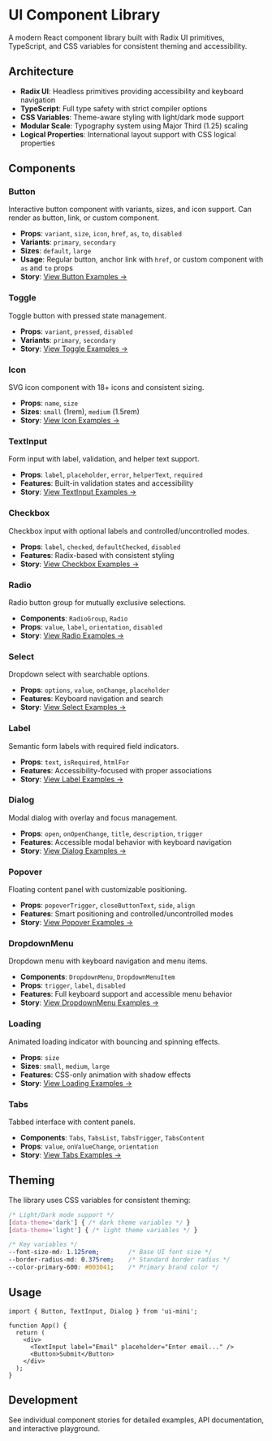 
<Meta title="Introduction" />

# UI Component Library

A modern React component library built with Radix UI primitives, TypeScript, and CSS variables for consistent theming and accessibility.

## Architecture

- **Radix UI**: Headless primitives providing accessibility and keyboard navigation
- **TypeScript**: Full type safety with strict compiler options  
- **CSS Variables**: Theme-aware styling with light/dark mode support
- **Modular Scale**: Typography system using Major Third (1.25) scaling
- **Logical Properties**: International layout support with CSS logical properties

## Components

### Button
Interactive button component with variants, sizes, and icon support. Can render as button, link, or custom component.
- **Props**: `variant`, `size`, `icon`, `href`, `as`, `to`, `disabled`
- **Variants**: `primary`, `secondary`
- **Sizes**: `default`, `large`
- **Usage**: Regular button, anchor link with `href`, or custom component with `as` and `to` props
- **Story**: [View Button Examples →](?path=/story/components-button--primary)

### Toggle
Toggle button with pressed state management.
- **Props**: `variant`, `pressed`, `disabled`
- **Variants**: `primary`, `secondary` 
- **Story**: [View Toggle Examples →](?path=/story/components-toggle--default)

### Icon
SVG icon component with 18+ icons and consistent sizing.
- **Props**: `name`, `size`
- **Sizes**: `small` (1rem), `medium` (1.5rem)
- **Story**: [View Icon Examples →](?path=/story/components-icon--default)

### TextInput
Form input with label, validation, and helper text support.
- **Props**: `label`, `placeholder`, `error`, `helperText`, `required`
- **Features**: Built-in validation states and accessibility
- **Story**: [View TextInput Examples →](?path=/story/components-textinput--default)

### Checkbox
Checkbox input with optional labels and controlled/uncontrolled modes.
- **Props**: `label`, `checked`, `defaultChecked`, `disabled`
- **Features**: Radix-based with consistent styling
- **Story**: [View Checkbox Examples →](?path=/story/components-checkbox--default)

### Radio
Radio button group for mutually exclusive selections.
- **Components**: `RadioGroup`, `Radio`
- **Props**: `value`, `label`, `orientation`, `disabled`
- **Story**: [View Radio Examples →](?path=/story/components-radio--default)

### Select
Dropdown select with searchable options.
- **Props**: `options`, `value`, `onChange`, `placeholder`
- **Features**: Keyboard navigation and search
- **Story**: [View Select Examples →](?path=/story/components-select--default)

### Label
Semantic form labels with required field indicators.
- **Props**: `text`, `isRequired`, `htmlFor`
- **Features**: Accessibility-focused with proper associations
- **Story**: [View Label Examples →](?path=/story/components-label--default)

### Dialog
Modal dialog with overlay and focus management.
- **Props**: `open`, `onOpenChange`, `title`, `description`, `trigger`
- **Features**: Accessible modal behavior with keyboard navigation
- **Story**: [View Dialog Examples →](?path=/story/components-dialog--default)

### Popover
Floating content panel with customizable positioning.
- **Props**: `popoverTrigger`, `closeButtonText`, `side`, `align`
- **Features**: Smart positioning and controlled/uncontrolled modes
- **Story**: [View Popover Examples →](?path=/story/components-popover--default)

### DropdownMenu
Dropdown menu with keyboard navigation and menu items.
- **Components**: `DropdownMenu`, `DropdownMenuItem`
- **Props**: `trigger`, `label`, `disabled`
- **Features**: Full keyboard support and accessible menu behavior
- **Story**: [View DropdownMenu Examples →](?path=/story/components-dropdownmenu--default)

### Loading
Animated loading indicator with bouncing and spinning effects.
- **Props**: `size`
- **Sizes**: `small`, `medium`, `large`
- **Features**: CSS-only animation with shadow effects
- **Story**: [View Loading Examples →](?path=/story/components-loading--default)

### Tabs
Tabbed interface with content panels.
- **Components**: `Tabs`, `TabsList`, `TabsTrigger`, `TabsContent`
- **Props**: `value`, `onValueChange`, `orientation`
- **Story**: [View Tabs Examples →](?path=/story/components-tabs--default)

## Theming

The library uses CSS variables for consistent theming:

```css
/* Light/Dark mode support */
[data-theme='dark'] { /* dark theme variables */ }
[data-theme='light'] { /* light theme variables */ }

/* Key variables */
--font-size-md: 1.125rem;        /* Base UI font size */
--border-radius-md: 0.375rem;    /* Standard border radius */
--color-primary-600: #003041;    /* Primary brand color */
```

## Usage

```tsx
import { Button, TextInput, Dialog } from 'ui-mini';

function App() {
  return (
    <div>
      <TextInput label="Email" placeholder="Enter email..." />
      <Button>Submit</Button>
    </div>
  );
}
```

## Development

See individual component stories for detailed examples, API documentation, and interactive playground.